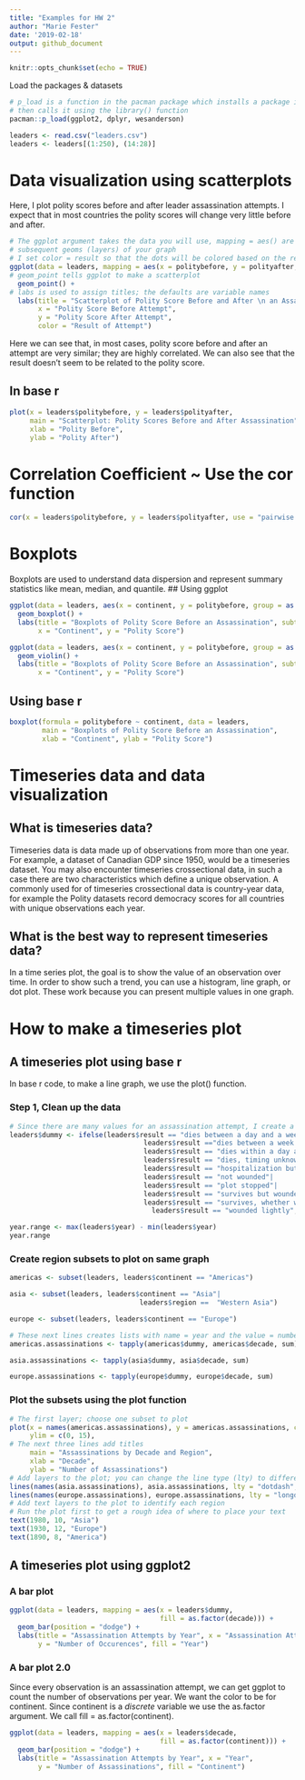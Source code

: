 ```yaml
---
title: "Examples for HW 2"
author: "Marie Fester"
date: '2019-02-18'
output: github_document
---
```


```r
knitr::opts_chunk$set(echo = TRUE)
```

Load the packages & datasets
```r
# p_load is a function in the pacman package which installs a package if haven't already and 
# then calls it using the library() function
pacman::p_load(ggplot2, dplyr, wesanderson)

leaders <- read.csv("leaders.csv")
leaders <- leaders[(1:250), (14:28)]
```

# Data visualization using scatterplots

Here, I plot polity scores before and after leader assassination attempts. I expect that in most countries the polity scores will change very little before and after.
```r
# The ggplot argument takes the data you will use, mapping = aes() are the characteristics to use in the
# subsequent geoms (layers) of your graph
# I set color = result so that the dots will be colored based on the result of the assassination attempt
ggplot(data = leaders, mapping = aes(x = politybefore, y = polityafter, color = result)) +
# geom_point tells ggplot to make a scatterplot
  geom_point() +
# labs is used to assign titles; the defaults are variable names
  labs(title = "Scatterplot of Polity Score Before and After \n an Assassination Attempt",
       x = "Polity Score Before Attempt",
       y = "Polity Score After Attempt",
       color = "Result of Attempt")
```

Here we can see that, in most cases, polity score before and after an attempt are very similar; they are highly correlated. We can also see that the result doesn't seem to be related to the polity score.

## In base r
```r
plot(x = leaders$politybefore, y = leaders$polityafter,
     main = "Scatterplot: Polity Scores Before and After Assassination",
     xlab = "Polity Before",
     ylab = "Polity After")
```


# Correlation Coefficient ~ Use the cor function
```r
cor(x = leaders$politybefore, y = leaders$polityafter, use = "pairwise.complete.obs")
```

# Boxplots
Boxplots are used to understand data dispersion and represent summary statistics like mean, median, and quantile.
## Using ggplot
```r
ggplot(data = leaders, aes(x = continent, y = politybefore, group = as.factor(continent))) +
  geom_boxplot() +
  labs(title = "Boxplots of Polity Score Before an Assassination", subtitle = "By Continent",
       x = "Continent", y = "Polity Score")

ggplot(data = leaders, aes(x = continent, y = politybefore, group = as.factor(continent))) +
  geom_violin() +
  labs(title = "Boxplots of Polity Score Before an Assassination", subtitle = "By Continent",
       x = "Continent", y = "Polity Score")

```

## Using base r
```r
boxplot(formula = politybefore ~ continent, data = leaders, 
        main = "Boxplots of Polity Score Before an Assassination",
        xlab = "Continent", ylab = "Polity Score")

```


# Timeseries data and data visualization

## What is timeseries data?
Timeseries data is data made up of observations from more than one year. For example, a dataset of Canadian GDP since 1950, would be a timeseries dataset. You may also encounter timeseries crossectional data, in such a case there are two characteristics which define a unique observation. A commonly used for of timeseries crossectional data is country-year data, for example the Polity datasets record democracy scores for all countries with unique observations each year.

## What is the best way to represent timeseries data?
In a time series plot, the goal is to show the value of an observation over time. In order to show such a trend, you can use a histogram, line graph, or dot plot. These work because you can present multiple values in one graph.

# How to make a timeseries plot

## A timeseries plot using base r
In base r code, to make a line graph, we use the plot() function.

### Step 1, Clean up the data
```r
# Since there are many values for an assassination attempt, I create a new dummy variable
leaders$dummy <- ifelse(leaders$result == "dies between a day and a week"| 
                                 leaders$result =="dies between a week and a month"| 
                                 leaders$result == "dies within a day after the attack"|
                                 leaders$result == "dies, timing unknown"|
                                 leaders$result == "hospitalization but no permanent disability"|
                                 leaders$result == "not wounded"|
                                 leaders$result == "plot stopped"|
                                 leaders$result == "survives but wounded severely"|
                                 leaders$result == "survives, whether wounded unknown"|
                                   leaders$result == "wounded lightly", 1, 0)

year.range <- max(leaders$year) - min(leaders$year)
year.range
```

### Create region subsets to plot on same graph
```r
americas <- subset(leaders, leaders$continent == "Americas")

asia <- subset(leaders, leaders$continent == "Asia"|
                                leaders$region ==  "Western Asia")

europe <- subset(leaders, leaders$continent == "Europe")

# These next lines creates lists with name = year and the value = number of assassination attempts
americas.assassinations <- tapply(americas$dummy, americas$decade, sum)

asia.assassinations <- tapply(asia$dummy, asia$decade, sum)

europe.assassinations <- tapply(europe$dummy, europe$decade, sum)
```

### Plot the subsets using the plot function
```r
# The first layer; choose one subset to plot
plot(x = names(americas.assassinations), y = americas.assassinations, col = "black", type = "l",
     ylim = c(0, 15),
# The next three lines add titles
     main = "Assassinations by Decade and Region",
     xlab = "Decade",
     ylab = "Number of Assassinations")
# Add layers to the plot; you can change the line type (lty) to differentiate the regions
lines(names(asia.assassinations), asia.assassinations, lty = "dotdash", type = "l")
lines(names(europe.assassinations), europe.assassinations, lty = "longdash", type = "l")
# Add text layers to the plot to identify each region
# Run the plot first to get a rough idea of where to place your text
text(1980, 10, "Asia")
text(1930, 12, "Europe")
text(1890, 8, "America")
```


## A timeseries plot using ggplot2

### A bar plot
```r
ggplot(data = leaders, mapping = aes(x = leaders$dummy, 
                                     fill = as.factor(decade))) +
  geom_bar(position = "dodge") + 
  labs(title = "Assassination Attempts by Year", x = "Assassination Attempt", 
       y = "Number of Occurences", fill = "Year")
```

### A bar plot 2.0
Since every observation is an assassination attempt, we can get ggplot to count the number of observations per year. We want the color to be for continent. Since continent is a *discrete* variable we use the as.factor argument. We call fill = as.factor(continent).
```r
ggplot(data = leaders, mapping = aes(x = leaders$decade, 
                                     fill = as.factor(continent))) +
  geom_bar(position = "dodge") + 
  labs(title = "Assassination Attempts by Year", x = "Year", 
       y = "Number of Assassinations", fill = "Continent")
```